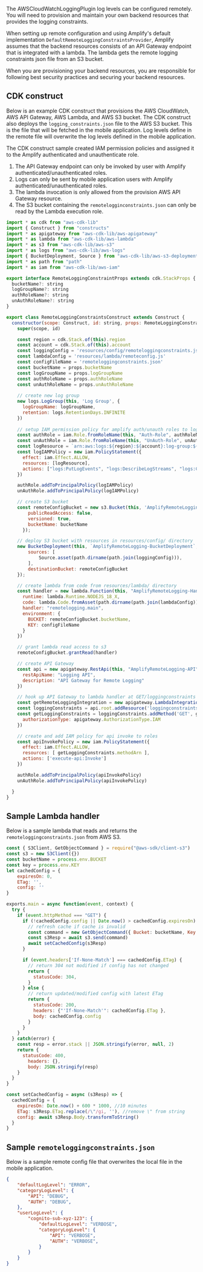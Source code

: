 The AWSCloudWatchLoggingPlugin log levels can be configured remotely.  You will need to provision and maintain your own backend resources that provides the logging constraints.

When setting up remote configuration and using Amplify's default implementation `DefaultRemoteLoggingConstraintsProvider`, Amplify assumes that the backend resources consists of an API Gateway endpoint that is integrated with a lambda.  The lambda gets the remote logging constraints json file from an S3 bucket.

<Callout warning>
When you are provisioning your backend resources, you are responsible for following best security practices and securing your backend resources.
</Callout>

## CDK construct
Below is an example CDK construct that provisions the AWS CloudWatch, AWS API Gateway, AWS Lambda, and AWS S3 bucket.  The CDK construct also deploys the `logging_constraints.json` file to the AWS S3 bucket.  This is the file that will be fetched in the mobile application.  Log levels define in the remote file will overwrite the log levels defined in the mobile application.

The CDK construct sample created IAM permission policies and assigned it to the Amplify authenticated and unauthenticate role.  

1. The API Gateway endpoint can only be invoked by user with Amplify authenticated/unauthenticated roles.  
2. Logs can only be sent by mobile application users with Amplify authenticated/unauthenticated roles.
3. The lambda invocation is only allowed from the provision AWS API Gateway resource.
4. The S3 bucket containing the `remotelogginconstraints.json` can only be read by the Lambda execution role.

```js
import * as cdk from "aws-cdk-lib"
import { Construct } from "constructs"
import * as apigateway from "aws-cdk-lib/aws-apigateway"
import * as lambda from "aws-cdk-lib/aws-lambda"
import * as s3 from "aws-cdk-lib/aws-s3"
import * as logs from "aws-cdk-lib/aws-logs"
import { BucketDeployment, Source } from "aws-cdk-lib/aws-s3-deployment"
import * as path from "path"
import * as iam from "aws-cdk-lib/aws-iam"

export interface RemoteLoggingConstraintProps extends cdk.StackProps {
  bucketName?: string
  logGroupName?: string
  authRoleName?: string
  unAuthRoleName?: string
}

export class RemoteLoggingConstraintsConstruct extends Construct {
  constructor(scope: Construct, id: string, props: RemoteLoggingConstraintProps) {
    super(scope, id)

    const region = cdk.Stack.of(this).region
    const account = cdk.Stack.of(this).account
    const loggingConfig = 'resources/config/remoteloggingconstraints.json'
    const lambdaConfig = 'resources/lambda/remoteconfig.js'
    const configFileName = 'remoteloggingconstraints.json'
    const bucketName = props.bucketName 
    const logGroupName = props.logGroupName 
    const authRoleName = props.authRoleName 
    const unAuthRoleName = props.unAuthRoleName 
    
    // create new log group
    new logs.LogGroup(this, 'Log Group', {
      logGroupName: logGroupName,
      retention: logs.RetentionDays.INFINITE
    })
    
    // setup IAM permission policy for amplify auth/unauth roles to log to log group
    const authRole = iam.Role.fromRoleName(this, "Auth-Role", authRoleName)
    const unAuthRole = iam.Role.fromRoleName(this, "UnAuth-Role", unAuthRoleName)
    const logResource = `arn:aws:logs:${region}:${account}:log-group:${logGroupName}:log-stream:*`
    const logIAMPolicy = new iam.PolicyStatement({
      effect: iam.Effect.ALLOW,
      resources: [logResource],
      actions: ["logs:PutLogEvents", "logs:DescribeLogStreams", "logs:CreateLogStream"]
    })

    authRole.addToPrincipalPolicy(logIAMPolicy)
    unAuthRole.addToPrincipalPolicy(logIAMPolicy)

    // create S3 bucket
    const remoteConfigBucket = new s3.Bucket(this, 'AmplifyRemoteLogging-Bucket', {
        publicReadAccess: false,
        versioned: true,
        bucketName: bucketName
      });

    // deploy S3 bucket with resources in resources/config/ directory
    new BucketDeployment(this, `AmplifyRemoteLogging-BucketDeployment`, {
        sources: [
            Source.asset(path.dirname(path.join(loggingConfig))),
        ],
        destinationBucket: remoteConfigBucket
    });

    // create lambda from code from resources/lambda/ directory
    const handler = new lambda.Function(this, "AmplifyRemoteLogging-Handler", {
      runtime: lambda.Runtime.NODEJS_18_X,
      code: lambda.Code.fromAsset(path.dirname(path.join(lambdaConfig))),
      handler: "remotelogging.main",
      environment: {
        BUCKET: remoteConfigBucket.bucketName,
        KEY: configFileName
      }
    })

    // grant lambda read access to s3
    remoteConfigBucket.grantRead(handler)

    // create API Gateway
    const api = new apigateway.RestApi(this, "AmplifyRemoteLogging-API", {
      restApiName: "Logging API",
      description: "API Gateway for Remote Logging"
    })

    // hook up API Gateway to lambda handler at GET/loggingconstraints
    const getRemoteLoggingIntegration = new apigateway.LambdaIntegration(handler)
    const loggingConstraints = api.root.addResource('loggingconstraints')
    const getLoggingConstraints = loggingConstraints.addMethod('GET', getRemoteLoggingIntegration, {
      authorizationType: apigateway.AuthorizationType.IAM
    })

    // create and add IAM policy for api invoke to roles
    const apiInvokePolicy = new iam.PolicyStatement({
      effect: iam.Effect.ALLOW,
      resources: [ getLoggingConstraints.methodArn ],
      actions: ['execute-api:Invoke']
    })

    authRole.addToPrincipalPolicy(apiInvokePolicy)
    unAuthRole.addToPrincipalPolicy(apiInvokePolicy)

  }
}
```

## Sample Lambda handler
Below is a sample lambda that reads and returns the `remoteloggingconstraints.json` from AWS S3.

```js
const { S3Client, GetObjectCommand } = require("@aws-sdk/client-s3")
const s3 = new S3Client({})
const bucketName = process.env.BUCKET
const key = process.env.KEY
let cachedConfig = {
    expiresOn: 0, 
    ETag: '', 
    config: ''
}

exports.main = async function(event, context) {
  try {
    if (event.httpMethod === "GET") {
      if (!cachedConfig.config || Date.now() > cachedConfig.expiresOn) {
        // refresh cache if cache is invalid
        const command = new GetObjectCommand({ Bucket: bucketName, Key: key })
        const s3Resp = await s3.send(command)
        await setCachedConfig(s3Resp)
      }

      if (event.headers['If-None-Match'] === cachedConfig.ETag) {
        // return 304 not modified if config has not changed
        return {
          statusCode: 304,
        }
      } else {
        // return updated/modified config with latest ETag
        return {
          statusCode: 200,
          headers: {"'If-None-Match'": cachedConfig.ETag },
          body: cachedConfig.config
        }
      }
    }
  } catch(error) {
    const resp = error.stack || JSON.stringify(error, null, 2)
    return {
      statusCode: 400,
        headers: {},
        body: JSON.stringify(resp)
    }
  }
}

const setCachedConfig = async (s3Resp) => {
  cachedConfig = {
    expiresOn: Date.now() + 600 * 1000, //10 minutes
    ETag: s3Resp.ETag.replace(/\"/gi, ''), //remove \" from string
    config: await s3Resp.Body.transformToString()
  }
}
```

## Sample `remoteloggingconstraints.json`
Below is a sample remote config file that overwrites the local file in the mobile application.

```json
{
    "defaultLogLevel": "ERROR",
    "categoryLogLevel": {
        "API": "DEBUG",
        "AUTH": "DEBUG",
    },
    "userLogLevel": {
        "cognito-sub-xyz-123": {
            "defaultLogLevel": "VERBOSE",
            "categoryLogLevel": {
                "API": "VERBOSE",
                "AUTH": "VERBOSE",
            }
        }
    }
}

```
